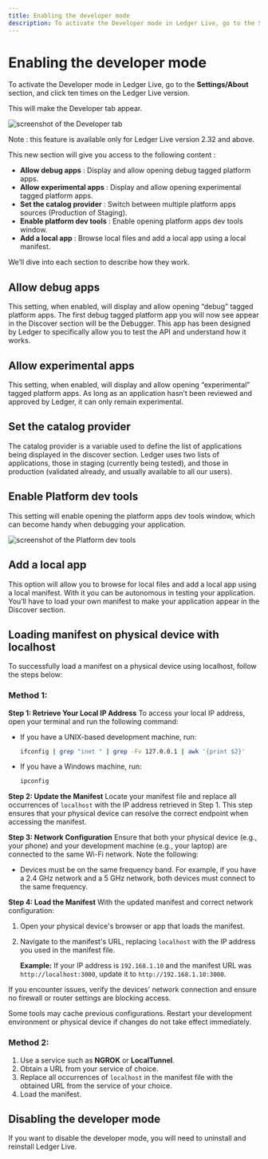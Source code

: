 ```yaml
---
title: Enabling the developer mode
description: To activate the Developer mode in Ledger Live, go to the Settings/About section, and click ten times on the Ledger Live version.
---
```


# Enabling the developer mode

To activate the Developer mode in Ledger Live, go to the **Settings/About** section, and click ten times on the Ledger Live version.

This will make the Developer tab appear.

![screenshot of the Developer tab](/discover/developer_mode_tab.png "Developer tab")

Note : this feature is available only for Ledger Live version 2.32 and above.

This new section will give you access to the following content :

- **Allow debug apps** : Display and allow opening debug tagged platform apps.
- **Allow experimental apps** : Display and allow opening experimental tagged platform apps.
- **Set the catalog provider** : Switch between multiple platform apps sources (Production of Staging).
- **Enable platform dev tools** : Enable opening platform apps dev tools window.
- **Add a local app** : Browse local files and add a local app using a local manifest.

We’ll dive into each section to describe how they work.

## Allow debug apps

This setting, when enabled, will display and allow opening “debug” tagged platform apps.
The first debug tagged platform app you will now see appear in the Discover section will be the Debugger. This app has been designed by Ledger to specifically allow you to test the API and understand how it works.

## Allow experimental apps

This setting, when enabled, will display and allow opening “experimental” tagged platform apps.
As long as an application hasn’t been reviewed and approved by Ledger, it can only remain experimental.

## Set the catalog provider

The catalog provider is a variable used to define the list of applications being displayed in the discover section. Ledger uses two lists of applications, those in staging (currently being tested), and those in production (validated already, and usually available to all our users).

## Enable Platform dev tools

This setting will enable opening the platform apps dev tools window, which can become handy when debugging your application.

![screenshot of the Platform dev tools](/discover/platform_dev_tools.png "Developer tools window")

## Add a local app

This option will allow you to browse for local files and add a local app using a local manifest.
With it you can be autonomous in testing your application.
You’ll have to load your own manifest to make your application appear in the Discover section.

## Loading manifest on physical device with localhost

To successfully load a manifest on a physical device using localhost, follow the steps below:

### Method 1:

**Step 1: Retrieve Your Local IP Address**
To access your local IP address, open your terminal and run the following command:

- If you have a UNIX-based development machine, run:
  ```sh
  ifconfig | grep "inet " | grep -Fv 127.0.0.1 | awk '{print $2}'
  ```
- If you have a Windows machine, run:
  ```sh
  ipconfig
  ```

**Step 2: Update the Manifest**
Locate your manifest file and replace all occurrences of `localhost` with the IP address retrieved in Step 1. This step ensures that your physical device can resolve the correct endpoint when accessing the manifest.

**Step 3: Network Configuration**
Ensure that both your physical device (e.g., your phone) and your development machine (e.g., your laptop) are connected to the same Wi-Fi network. Note the following:

- Devices must be on the same frequency band. For example, if you have a 2.4 GHz network and a 5 GHz network, both devices must connect to the same frequency.

**Step 4: Load the Manifest**
With the updated manifest and correct network configuration:

1. Open your physical device's browser or app that loads the manifest.
2. Navigate to the manifest's URL, replacing `localhost` with the IP address you used in the manifest file.

   **Example:** If your IP address is `192.168.1.10` and the manifest URL was `http://localhost:3000`, update it to `http://192.168.1.10:3000`.

If you encounter issues, verify the devices' network connection and ensure no firewall or router settings are blocking access.

Some tools may cache previous configurations. Restart your development environment or physical device if changes do not take effect immediately.

### Method 2:

1. Use a service such as **NGROK** or **LocalTunnel**.
2. Obtain a URL from your service of choice.
3. Replace all occurrences of `localhost` in the manifest file with the obtained URL from the service of your choice.
4. Load the manifest.

## Disabling the developer mode

If you want to disable the developer mode, you will need to uninstall and reinstall Ledger Live.
